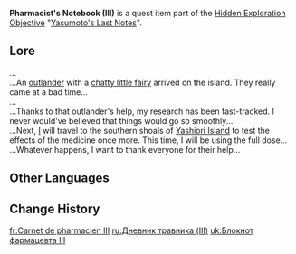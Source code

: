 {{Book Infobox
|image       = Book Letter.png
|type        = Quest Items
|description = Notes left by [[Yasumoto]]. It shows some signs of blotching and water damage.
|source1     = East-Northeast of Yasumoto's house and south-east of the northernmost waypoint, under a tree.
|previous    = Pharmacist's Notebook (II)
|next        = 
}}
'''Pharmacist's Notebook (III)''' is a quest item part of the [[Hidden Exploration Objective]] "[[Yasumoto's Last Notes]]".

==Lore==
...<br />
...An [[Traveler|outlander]] with a [[Paimon|chatty little fairy]] arrived on the island. They really came at a bad time...<br />
...<br />
...Thanks to that outlander's help, my research has been fast-tracked. I never would've believed that things would go so smoothly...<br />
...Next, [[Yasumoto|I]] will travel to the southern shoals of [[Yashiori Island]] to test the effects of the medicine once more. This time, I will be using the full dose...<br />
...Whatever happens, I want to thank everyone for their help...

==Other Languages==
{{Other Languages
|default_hidden = 1
|en      = Pharmacist's Notebook (III)
|zhs     = 药师的笔记本・三
|zhs_rm  = Yàoshī de Bǐjìběn: Sān
|zht     = 藥師的筆記本・三
|zht_rm  = Yàoshī de Bǐjìběn: Sān
|ja      = 薬師の手帳・三
|ja_rm   = Kusushi no Tenchou - San
|ko      = 약사의 수첩・세 번째
|ko_rm   = Yaksa-ui Sucheop - Se Beonjjae
|es      = Nota del boticario (III)
|fr      = Carnet de pharmacien III
|ru      = Дневник травника (III)
|th      = สมุดบันทึกของเภสัชกร III
|th_rm   = Samut Banthuek khong Phesatcha Kon Sam
|vi      = Nhật Ký Dược Sư III
|de      = Notizbuch des Apothekers III
|id      = Buku Catatan Apoteker (III)
|pt      = Caderno do Farmacêutico (III)
|tr      = Eczacının Notları (III)
|it      = Taccuino del farmacista (III)
}}

==Change History==
{{Change History|2.0}}

[[fr:Carnet de pharmacien III]]
[[ru:Дневник травника (III)]]
[[uk:Блокнот фармацевта ІІІ]]